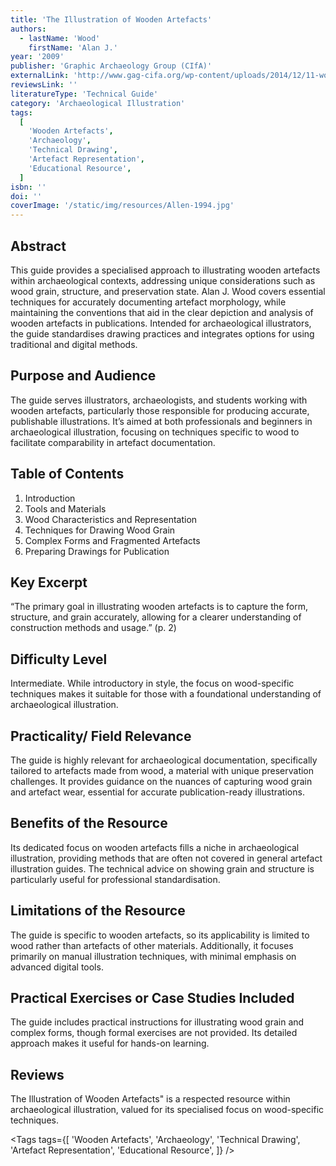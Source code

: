 ```yaml
---
title: 'The Illustration of Wooden Artefacts'
authors:
  - lastName: 'Wood'
    firstName: 'Alan J.'
year: '2009'
publisher: 'Graphic Archaeology Group (CIfA)'
externalLink: 'http://www.gag-cifa.org/wp-content/uploads/2014/12/11-wood.pdf'
reviewsLink: ''
literatureType: 'Technical Guide'
category: 'Archaeological Illustration'
tags:
  [
    'Wooden Artefacts',
    'Archaeology',
    'Technical Drawing',
    'Artefact Representation',
    'Educational Resource',
  ]
isbn: ''
doi: ''
coverImage: '/static/img/resources/Allen-1994.jpg'
---
```


## Abstract

This guide provides a specialised approach to illustrating wooden artefacts within archaeological contexts, addressing unique considerations such as wood grain, structure, and preservation state. Alan J. Wood covers essential techniques for accurately documenting artefact morphology, while maintaining the conventions that aid in the clear depiction and analysis of wooden artefacts in publications. Intended for archaeological illustrators, the guide standardises drawing practices and integrates options for using traditional and digital methods.

## Purpose and Audience

The guide serves illustrators, archaeologists, and students working with wooden artefacts, particularly those responsible for producing accurate, publishable illustrations. It’s aimed at both professionals and beginners in archaeological illustration, focusing on techniques specific to wood to facilitate comparability in artefact documentation.

## Table of Contents

1. Introduction
2. Tools and Materials
3. Wood Characteristics and Representation
4. Techniques for Drawing Wood Grain
5. Complex Forms and Fragmented Artefacts
6. Preparing Drawings for Publication

## Key Excerpt

“The primary goal in illustrating wooden artefacts is to capture the form, structure, and grain accurately, allowing for a clearer understanding of construction methods and usage.” (p. 2)

## Difficulty Level

Intermediate. While introductory in style, the focus on wood-specific techniques makes it suitable for those with a foundational understanding of archaeological illustration.

## Practicality/ Field Relevance

The guide is highly relevant for archaeological documentation, specifically tailored to artefacts made from wood, a material with unique preservation challenges. It provides guidance on the nuances of capturing wood grain and artefact wear, essential for accurate publication-ready illustrations.

## Benefits of the Resource

Its dedicated focus on wooden artefacts fills a niche in archaeological illustration, providing methods that are often not covered in general artefact illustration guides. The technical advice on showing grain and structure is particularly useful for professional standardisation.

## Limitations of the Resource

The guide is specific to wooden artefacts, so its applicability is limited to wood rather than artefacts of other materials. Additionally, it focuses primarily on manual illustration techniques, with minimal emphasis on advanced digital tools.

## Practical Exercises or Case Studies Included

The guide includes practical instructions for illustrating wood grain and complex forms, though formal exercises are not provided. Its detailed approach makes it useful for hands-on learning.

## Reviews

The Illustration of Wooden Artefacts" is a respected resource within archaeological illustration, valued for its specialised focus on wood-specific techniques.

<Tags
  tags={[
    'Wooden Artefacts',
    'Archaeology',
    'Technical Drawing',
    'Artefact Representation',
    'Educational Resource',
  ]}
/>
